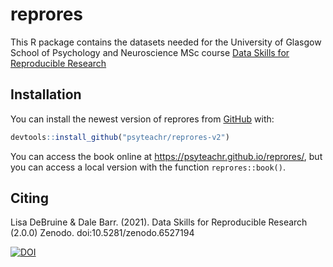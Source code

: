 # reprores
<!-- rmarkdown v1 -->
<!-- README.md is generated from README.Rmd. Please edit that file -->

This R package contains the datasets needed for the University of Glasgow School of Psychology and Neuroscience MSc course [Data Skills for Reproducible Research](https://psyteachr.github.io/reprores/)

## Installation

You can install the newest version of reprores from [GitHub](https://github.com/psyteachr/reprores-v2) with:

``` r
devtools::install_github("psyteachr/reprores-v2")
```

You can access the book online at <https://psyteachr.github.io/reprores/>, but you can access a local version with the function `reprores::book()`.

## Citing

Lisa DeBruine & Dale Barr. (2021). Data Skills for Reproducible Research (2.0.0) Zenodo. doi:10.5281/zenodo.6527194


[![DOI](https://zenodo.org/badge/DOI/10.5281/zenodo.6527195.svg)](https://doi.org/10.5281/zenodo.6527195)

